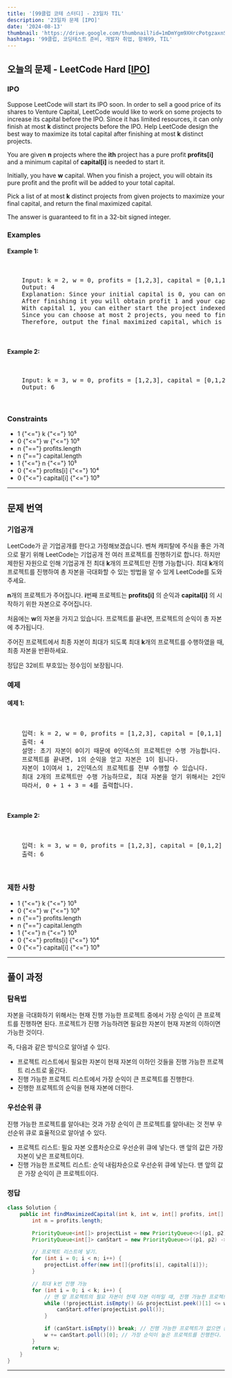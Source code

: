 ```yaml
---
title: '[99클럽 코테 스터디] - 23일차 TIL'
description: '23일차 문제 [IPO]'
date: '2024-08-13'
thumbnail: 'https://drive.google.com/thumbnail?id=1mDmYgm9XHrcPotgzaxnSPRSrteq3nNHv&sz=w1000'
hashtags: '99클럽, 코딩테스트 준비, 개발자 취업, 항해99, TIL'
---
```


## 오늘의 문제 - LeetCode Hard [<a href="https://leetcode.com/problems/ipo/description/" target="_blank" className="a-mdx">IPO</a>]

### IPO

Suppose LeetCode will start its IPO soon. In order to sell a good price of its shares to Venture Capital, LeetCode would like to work on some projects to increase its capital before the IPO. Since it has limited resources, it can only finish at most **k** distinct projects before the IPO. Help LeetCode design the best way to maximize its total capital after finishing at most **k** distinct projects.

You are given **n** projects where the **ith** project has a pure profit **profits[i]** and a minimum capital of **capital[i]** is needed to start it.

Initially, you have **w** capital. When you finish a project, you will obtain its pure profit and the profit will be added to your total capital.

Pick a list of at most **k** distinct projects from given projects to maximize your final capital, and return the final maximized capital.

The answer is guaranteed to fit in a 32-bit signed integer.

### Examples

#### Example 1:

<pre className="p-0">
  <div className="hljs">
    Input: k = 2, w = 0, profits = [1,2,3], capital = [0,1,1]
    Output: 4
    Explanation: Since your initial capital is 0, you can only start the project indexed 0.
    After finishing it you will obtain profit 1 and your capital becomes 1.
    With capital 1, you can either start the project indexed 1 or the project indexed 2.
    Since you can choose at most 2 projects, you need to finish the project indexed 2 to get the maximum capital.
    Therefore, output the final maximized capital, which is 0 + 1 + 3 = 4.
  </div>
</pre>

#### Example 2:

<pre className="p-0">
  <div className="hljs">
    Input: k = 3, w = 0, profits = [1,2,3], capital = [0,1,2]
    Output: 6
  </div>
</pre>

### Constraints

- 1 {"<="} k {"<="} 10⁵
- 0 {"<="} w {"<="} 10⁹
- n {"=="} profits.length
- n {"=="} capital.length
- 1 {"<="} n {"<="} 10⁵
- 0 {"<="} profits[i] {"<="} 10⁴
- 0 {"<="} capital[i] {"<="} 10⁹

---

## 문제 번역

### 기업공개

LeetCode가 곧 기업공개를 한다고 가정해보겠습니다. 벤쳐 캐피탈에 주식을 좋은 가격으로 팔기 위해 LeetCode는 기업공개 전 여러 프로젝트를 진행하기로 합니다. 하지만 제한된 자원으로 인해 기업공개 전 최대 **k**개의 프로젝트만 진행 가능합니다. 최대 **k**개의 프로젝트를 진행하여 총 자본을 극대화할 수 있는 방법을 알 수 있게 LeetCode를 도와주세요.

**n**개의 프로젝트가 주어집니다. **i**번째 프로젝트는 **profits[i]** 의 순익과 **capital[i]** 의 시작하기 위한 자본으로 주어집니다.

처음에는 **w**의 자본을 가지고 있습니다. 프로젝트를 끝내면, 프로젝트의 순익이 총 자본에 추가됩니다.

주어진 프로젝트에서 최종 자본이 최대가 되도록 최대 **k**개의 프로젝트를 수행하였을 때, 최종 자본을 반환하세요.

정답은 32비트 부호있는 정수임이 보장됩니다.

### 예제

#### 예제 1:

<pre className="p-0">
  <div className="hljs">
    입력: k = 2, w = 0, profits = [1,2,3], capital = [0,1,1]
    출력: 4
    설명: 초기 자본이 0이기 때문에 0인덱스의 프로젝트만 수행 가능합니다.
    프로젝트를 끝내면, 1의 순익을 얻고 자본은 1이 됩니다.
    자본이 1이여서 1, 2인덱스의 프로젝트를 전부 수행할 수 있습니다.
    최대 2개의 프로젝트만 수행 가능하므로, 최대 자본을 얻기 위해서는 2인덱스의 프로젝트를 수행해야 합니다.
    따라서, 0 + 1 + 3 = 4를 출력합니다.
  </div>
</pre>

#### Example 2:

<pre className="p-0">
  <div className="hljs">
    입력: k = 3, w = 0, profits = [1,2,3], capital = [0,1,2]
    출력: 6
  </div>
</pre>

### 제한 사항

- 1 {"<="} k {"<="} 10⁵
- 0 {"<="} w {"<="} 10⁹
- n {"=="} profits.length
- n {"=="} capital.length
- 1 {"<="} n {"<="} 10⁵
- 0 {"<="} profits[i] {"<="} 10⁴
- 0 {"<="} capital[i] {"<="} 10⁹

---

## 풀이 과정

### 탐욕법

자본을 극대화하기 위해서는 현재 진행 가능한 프로젝트 중에서 가장 순익이 큰 프로젝트를 진행하면 된다. 프로젝트가 진행 가능하려면 필요한 자본이 현재 자본의 이하이면 가능한 것이다.

즉, 다음과 같은 방식으로 알아낼 수 있다.

- 프로젝트 리스트에서 필요한 자본이 현재 자본의 이하인 것들을 진행 가능한 프로젝트 리스트로 옮긴다.
- 진행 가능한 프로젝트 리스트에서 가장 순익이 큰 프로젝트를 진행한다.
- 진행한 프로젝트의 순익을 현재 자본에 더한다.

### 우선순위 큐

진행 가능한 프로젝트를 알아내는 것과 가장 순익이 큰 프로젝트를 알아내는 것 전부 우선순위 큐로 효율적으로 알아낼 수 있다.

- 프로젝트 리스트: 필요 자본 오름차순으로 우선순위 큐에 넣는다. 맨 앞의 값은 가장 자본이 낮은 프로젝트이다.
- 진행 가능한 프로젝트 리스트: 순익 내림차순으로 우선순위 큐에 넣는다. 맨 앞의 값은 가장 순익이 큰 프로젝트이다.

### 정답

```java
class Solution {
    public int findMaximizedCapital(int k, int w, int[] profits, int[] capital) {
        int n = profits.length;

        PriorityQueue<int[]> projectList = new PriorityQueue<>((p1, p2) -> Integer.compare(p1[1], p2[1])); // 프로젝트 리스트
        PriorityQueue<int[]> canStart = new PriorityQueue<>((p1, p2) -> Integer.compare(p2[0], p1[0])); // 진행 가능한 프로젝트 리스트

        // 프로젝트 리스트에 넣기.
        for (int i = 0; i < n; i++) {
            projectList.offer(new int[]{profits[i], capital[i]});
        }

        // 최대 k번 진행 가능
        for (int i = 0; i < k; i++) {
            // 맨 앞 프로젝트의 필요 자본이 현재 자본 이하일 때, 진행 가능한 프로젝트 리스트에 추가한다.
            while (!projectList.isEmpty() && projectList.peek()[1] <= w) {
                canStart.offer(projectList.poll());
            }

            if (canStart.isEmpty()) break; // 진행 가능한 프로젝트가 없으면 종료.
            w += canStart.poll()[0]; // 가장 순익이 높은 프로젝트를 진행한다. 자본에 순익을 더한다.
        }
        return w;
    }
}
```


---